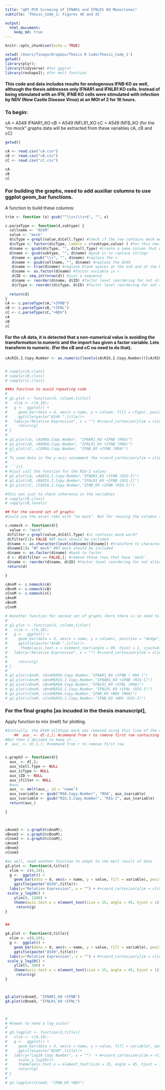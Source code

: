 ```yaml
---
title: "qRT-PCR Screeing of IFNAR1 and IFNLR1 KO Monoclones"
subtitle: 'Thesis_Code_1: Figures 4E and 5C'

output: 
  html_document:
    keep_md: true
---
```


```r
knitr::opts_chunk$set(echo = TRUE)
```

```r
setwd('/Users/Tinaye/Dropbox/Thesis R Code/Thesis_Code_1')
getwd()
library(plyr);
library(tidyverse) #for ggplot
library(reshape2); #for melt function
```

#### This code and data includes results for endogenous IFNB KO as well, although the thesis addresses only IFNAR1 and IFNLR1 KO cells. Instead of being stimulated with an IFN, IFNB KO cells were stimulated with infection by NDV (New Castle Disease Virus) at an MOI of 2 for 16 hours. 

### To begin:
cA = A549 IFNAR1_KO
cB = A549 INFLR1_KO
cC = A549 INFB_KO
(for the "no mock" graphs data will be extracted from these variables cA, cB and cC)

```r
getwd()

cA <- read.csv("cA.csv")
cB <- read.csv("cB.csv")
cC <- read.csv("cC.csv")
```

```r
cA
cB
cC
```


### For building the graphs, need to add auxiliar columns to use ggplot geom_bar functions. 
A function to build these columns:
```r
trim <- function (x) gsub("^\\s+|\\s+$", "", x)

c.parseType <- function(d,subtype) {
  cellname <- "A549"
  value <- "mock"
  d$cType = grepl(value,d$Cell.Type) #check if the row contains mock word
  d$cType <- factor(d$cType, labels = c(subtype,value) ) #for this new column, assign the factor levels
  d$name <- gsub(d$cType, "", d$Cell.Type) #create a name column that will contain the x-axis values
  d$name <- gsub(subtype, "", d$name) #gsub is to replace strings
   d$name <- gsub("\\+", "", d$name) #replace the + 
   d$name <- gsub(cellname, "", d$name) #replace the A549
   d$name <- trim(d$name) #replace blank spaces at the end and at the beginning of the string
   d$name <- as.factor(d$name) #factor variable in r
   d$ID <- seq.int(nrow(d)) #just a sequence
   d$name <- reorder(d$name, d$ID) #factor level reordering for not altering the xaxis order
   d$cType <- reorder(d$cType, d$ID) #factor level reordering for not altering the xaxis order
  
  return(d)
}
cA <- c.parseType(cA,"+IFNB")
cB <- c.parseType(cB,"+IFNL")
cC <- c.parseType(cC,"+NDV")
cA
cB
cC
```
#### For the cA data, it is detected that a non-numerical value is avoiding the transformation to numeric and the import has given a factor variable. Lets transform to numeric. (For the cB and cC no need to do that). 

```r
cA$RIG.I.Copy.Number <- as.numeric(levels(cA$RIG.I.Copy.Number))[cA$RIG.I.Copy.Number]


# sapply(cA,class)
# sapply(cB,class)
# sapply(cC,class)
```

```r
###a function to avoid repeating code
# 
# g1.plot <- function(d, column,title){
#   vlim <- c(0,10);
#   g <-  ggplot() + 
#     geom_bar(data = d, aes(x = name, y = column, fill = cType), position = "dodge", stat = "identity")+
#     ggtitle(paste("A549 ",title))+
#   labs(y="Relative Expression", x = "") #+coord_cartesian(ylim = vlim) 
#     return(g)
# }
# 
# g1.plot(cA, cA$MXA.Copy.Number, "IFNAR1_KO +IFNB (MXA)")
# g1.plot(cB, cB$MXA.Copy.Number, "IFNLR1_KO +IFNB (MXA)")
# g1.plot(cC, cC$MXA.Copy.Number, "IFNB_KO +IFNB (MXA)")
# ```
# To zoom data in the y-axis uncomment the +coord_cartesian(ylim = vlim) and adjust vlim with y limits value.
# 
# ```{r}
# #just call the function for the RIG-I values
# g1.plot(cA, cA$RIG.I.Copy.Number,"IFNAR1_KO +IFNB (RIG-I)")
# g1.plot(cB, cB$RIG.I.Copy.Number,"IFNLR1_KO +IFNB (RIG-I)")
# g1.plot(cC, cC$RIG.I.Copy.Number,"IFNB_KO +IFNB (RIG-I)")
```

```r
#this was just to check coherence in the variables
# sapply(cB,class)
# sapply(cB,levels)
```




```r
## For the second set of graphs:
#Could use the excel tabs with "no mock". But for reusing the columns already included in the data, I just filter and adapt the current data used for the first set of graphs.

c.nomock <- function(d){
  value <- "mock"
 d$filter = grepl(value,d$Cell.Type) #it contains mock word?
 d$filter[1]= FALSE #WT mock should be included
 d$name <- as.character(levels(d$name)[d$name]) #transform to character to manipulate it
 d$name[1]= "WT mock" #WT mock should be included
 d$name <- as.factor(d$name) #back to factor
 d <- d[d$filter == FALSE,]; #remove those rows that have 'mock'.
 d$name <- reorder(d$name, d$ID) #factor level reordering for not altering the xaxis order
 return(d)

}

cAnoM <- c.nomock(cA)
cBnoM <- c.nomock(cB)
cCnoM <- c.nomock(cC)
cAnoM
cBnoM
cCnoM

```

```r
# #another function for second set of graphs (here there is no need to use the fill parameter)
# 
# g2.plot <- function(d, column,title){
#   vlim <- c(0,10);
#   g <-  ggplot() + 
#     geom_bar(data = d, aes(x = name, y = column), position = "dodge", stat = "identity")+
#     ggtitle(paste("A549 ",title))+
#      theme(axis.text.x = element_text(angle = 90, hjust = 1, vjust=0))+
#   labs(y="Relative Expression", x = "") #+coord_cartesian(ylim = vlim)
#   
#     return(g)
# }
# 
# g2.plot(cAnoM, cAnoM$MXA.Copy.Number,"IFNAR1_KO +IFNB ( MXA )")
# g2.plot(cAnoM, cAnoM$RIG.I.Copy.Number,"IFNAR1_KO +IFNB (RIG-I)")
# g2.plot(cBnoM, cBnoM$MXA.Copy.Number,"IFNLR1_KO +IFNL (MXA)")
# g2.plot(cBnoM, cBnoM$RIG.I.Copy.Number,"IFNLR1_KO +IFNL (RIG-I)")
# g2.plot(cCnoM, cCnoM$MXA.Copy.Number,"IFNB_KO +NDV (MXA)")
# g2.plot(cCnoM, cCnoM$RIG.I.Copy.Number,"IFNB_KO +NDV (RIG-I)") 
```

### For the final graphs [as incuded in the thesis manuscript],
Apply function to mix (melt) for plotting.

```r
#Initially, the A549 wildtype mock was removed using this line of the code: 
    ##  aux_ <- d[-1,]; #command from r to remove first row containing WT mock
#But then I decided to keep it... 
#  aux_ <- d[-1,]; #command from r to remove first row


c.graph3 <- function(d){
  aux_ <- d[,];
  aux_$Cell.Type <- NULL
  aux_$cType <- NULL
  aux_$ID <- NULL
  aux_$filter <- NULL
  #aux_
  aux_ <- melt(aux_, id = "name")
  aux_$variable <- gsub("MXA.Copy.Number", "MXA", aux_$variable)
  aux_$variable <- gsub("RIG.I.Copy.Number", "RIG-I", aux_$variable)
  return(aux_)
  
}



cAnom3 <- c.graph3(cAnoM);
cBnom3 <- c.graph3(cBnoM);
cCnom3 <- c.graph3(cCnoM);
cAnom3
cBnom3
cCnom3

```

```r
#as well, need another function to adapt to the melt result of data
g3.plot <- function(d,title){
  vlim <- c(0,10);
  g <-  ggplot() + 
    geom_bar(data = d, aes(x = name, y = value, fill = variable), position = "dodge", stat = "identity")+
    ggtitle(paste("A549",title))+
  labs(y="Relative Expression", x = "") + #+coord_cartesian(ylim = vlim) 
 scale_y_log10() +
    ylim(0, 1100) + 
    theme(axis.text.x = element_text(size = 15, angle = 45, hjust = 1))
     return(g)
}


##

g4.plot <- function(d,title){
  vlim <- c(0,10);
  g <-  ggplot() + 
    geom_bar(data = d, aes(x = name, y = value, fill = variable), position = "dodge", stat = "identity")+
    ggtitle(paste("A549",title))+
  labs(y="Relative Expression", x = "") + #+coord_cartesian(ylim = vlim) 
 scale_y_log10() +
    ylim(0, 300) + 
    theme(axis.text.x = element_text(size = 15, angle = 45, hjust = 1))
     return(g)
}



g3.plot(cAnom3, "IFNAR1_KO +IFNB")
g4.plot(cBnom3, "IFNLR1_KO +IFNL")



# 
# #Seems to need a log_scale?
# 
# g3.logplot <- function(d,title){
#   vlim <- c(0,10);
#   g <-  ggplot() + 
#     geom_bar(data = d, aes(x = name, y = value, fill = variable), position = "dodge", stat = "identity")+
#     ggtitle(paste("A549",title))+
#   labs(y="Log10 Copy Number", x = "")  + #+coord_cartesian(ylim = vlim) 
#     scale_y_log10()+ 
#     theme(axis.text.x = element_text(size = 15, angle = 45, hjust = 1))
#     return(g)
# }
# 
# g3.logplot(cCnom3, "IFNB_KO +NDV")

```



